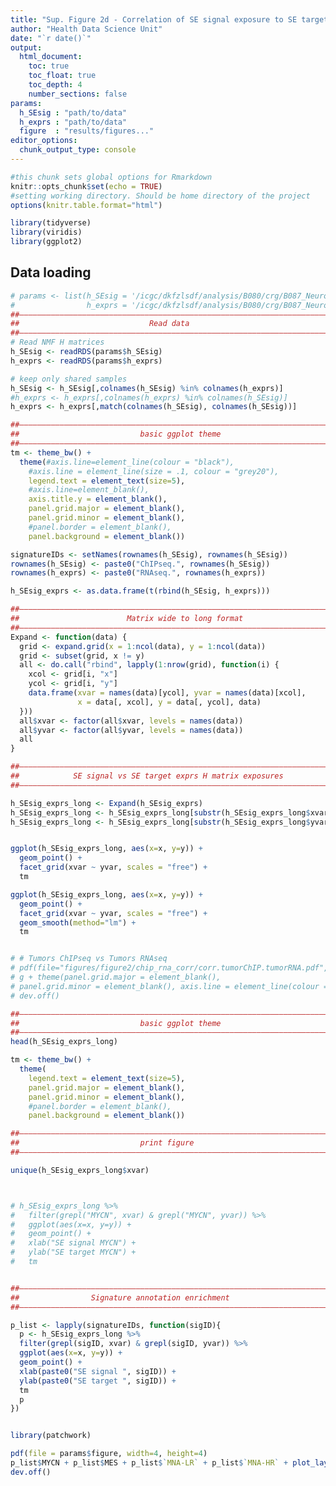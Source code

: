 ```yaml
---
title: "Sup. Figure 2d - Correlation of SE signal exposure to SE target exposure"
author: "Health Data Science Unit"
date: "`r date()`"
output: 
  html_document:
    toc: true
    toc_float: true
    toc_depth: 4
    number_sections: false
params:
  h_SEsig : "path/to/data"
  h_exprs : "path/to/data"
  figure  : "results/figures..."
editor_options: 
  chunk_output_type: console
---
```



```r
#this chunk sets global options for Rmarkdown
knitr::opts_chunk$set(echo = TRUE)
#setting working directory. Should be home directory of the project
options(knitr.table.format="html")

library(tidyverse)
library(viridis)
library(ggplot2)

```

## Data loading
  
  
```r

# params <- list(h_SEsig = '/icgc/dkfzlsdf/analysis/B080/crg/B087_Neuroblastoma/publication_GEO/analysis/tumor/chipseq/H3K27ac/NMF/tumor_consensusSE_K4_Hmatrix_wnorm.RDS',
#                h_exprs = '/icgc/dkfzlsdf/analysis/B080/crg/B087_Neuroblastoma/publication_GEO/analysis/tumor/rnaseq/NMF/tumor_consensusSE_K4_Hmatrix_wnorm.RDS')
##––––––––––––––––––––––––––––––––––––––––––––––––––––––––––––––––––––––––––––##
##                             Read data                                      ##
##––––––––––––––––––––––––––––––––––––––––––––––––––––––––––––––––––––––––––––##
# Read NMF H matrices
h_SEsig <- readRDS(params$h_SEsig)
h_exprs <- readRDS(params$h_exprs)

# keep only shared samples
h_SEsig <- h_SEsig[,colnames(h_SEsig) %in% colnames(h_exprs)]
#h_exprs <- h_exprs[,colnames(h_exprs) %in% colnames(h_SEsig)]
h_exprs <- h_exprs[,match(colnames(h_SEsig), colnames(h_SEsig))]

##––––––––––––––––––––––––––––––––––––––––––––––––––––––––––––––––––––––––––––##
##                           basic ggplot theme                               ##
##––––––––––––––––––––––––––––––––––––––––––––––––––––––––––––––––––––––––––––##
tm <- theme_bw() +
  theme(#axis.line=element_line(colour = "black"),
    #axis.line = element_line(size = .1, colour = "grey20"),
    legend.text = element_text(size=5),
    #axis.line=element_blank(),
    axis.title.y = element_blank(),
    panel.grid.major = element_blank(),
    panel.grid.minor = element_blank(),
    #panel.border = element_blank(),
    panel.background = element_blank())


```

```r

signatureIDs <- setNames(rownames(h_SEsig), rownames(h_SEsig))
rownames(h_SEsig) <- paste0("ChIPseq.", rownames(h_SEsig))
rownames(h_exprs) <- paste0("RNAseq.", rownames(h_exprs))

h_SEsig_exprs <- as.data.frame(t(rbind(h_SEsig, h_exprs)))

##––––––––––––––––––––––––––––––––––––––––––––––––––––––––––––––––––––––––––––##
##                        Matrix wide to long format                          ##
##––––––––––––––––––––––––––––––––––––––––––––––––––––––––––––––––––––––––––––##
Expand <- function(data) {
  grid <- expand.grid(x = 1:ncol(data), y = 1:ncol(data))
  grid <- subset(grid, x != y)
  all <- do.call("rbind", lapply(1:nrow(grid), function(i) {
    xcol <- grid[i, "x"]
    ycol <- grid[i, "y"]
    data.frame(xvar = names(data)[ycol], yvar = names(data)[xcol], 
               x = data[, xcol], y = data[, ycol], data)
  }))
  all$xvar <- factor(all$xvar, levels = names(data))
  all$yvar <- factor(all$yvar, levels = names(data))
  all
}

##––––––––––––––––––––––––––––––––––––––––––––––––––––––––––––––––––––––––––––##
##            SE signal vs SE target exprs H matrix exposures                 ##
##––––––––––––––––––––––––––––––––––––––––––––––––––––––––––––––––––––––––––––##

h_SEsig_exprs_long <- Expand(h_SEsig_exprs)
h_SEsig_exprs_long <- h_SEsig_exprs_long[substr(h_SEsig_exprs_long$xvar, 1,4)=="ChIP",]
h_SEsig_exprs_long <- h_SEsig_exprs_long[substr(h_SEsig_exprs_long$yvar, 1,3)=="RNA",]


ggplot(h_SEsig_exprs_long, aes(x=x, y=y)) +
  geom_point() +
  facet_grid(xvar ~ yvar, scales = "free") +
  tm

ggplot(h_SEsig_exprs_long, aes(x=x, y=y)) +
  geom_point() +
  facet_grid(xvar ~ yvar, scales = "free") +
  geom_smooth(method="lm") +
  tm


# # Tumors ChIPseq vs Tumors RNAseq
# pdf(file="figures/figure2/chip_rna_corr/corr.tumorChIP.tumorRNA.pdf", width=12, height=12)
# g + theme(panel.grid.major = element_blank(), 
# panel.grid.minor = element_blank(), axis.line = element_line(colour = "black"))
# dev.off()

```


```r
##––––––––––––––––––––––––––––––––––––––––––––––––––––––––––––––––––––––––––––##
##                           basic ggplot theme                               ##
##––––––––––––––––––––––––––––––––––––––––––––––––––––––––––––––––––––––––––––##
head(h_SEsig_exprs_long)

tm <- theme_bw() +
  theme(
    legend.text = element_text(size=5),
    panel.grid.major = element_blank(),
    panel.grid.minor = element_blank(),
    #panel.border = element_blank(),
    panel.background = element_blank())

##––––––––––––––––––––––––––––––––––––––––––––––––––––––––––––––––––––––––––––##
##                           print figure                                     ##
##––––––––––––––––––––––––––––––––––––––––––––––––––––––––––––––––––––––––––––##

unique(h_SEsig_exprs_long$xvar)



# h_SEsig_exprs_long %>% 
#   filter(grepl("MYCN", xvar) & grepl("MYCN", yvar)) %>%
#   ggplot(aes(x=x, y=y)) +
#   geom_point() +
#   xlab("SE signal MYCN") +
#   ylab("SE target MYCN") +
#   tm


##––––––––––––––––––––––––––––––––––––––––––––––––––––––––––––––––––––––––––––##
##                Signature annotation enrichment                             ##
##––––––––––––––––––––––––––––––––––––––––––––––––––––––––––––––––––––––––––––##

p_list <- lapply(signatureIDs, function(sigID){
  p <- h_SEsig_exprs_long %>% 
  filter(grepl(sigID, xvar) & grepl(sigID, yvar)) %>%
  ggplot(aes(x=x, y=y)) +
  geom_point() +
  xlab(paste0("SE signal ", sigID)) +
  ylab(paste0("SE target ", sigID)) +
  tm
  p
})


library(patchwork)

pdf(file = params$figure, width=4, height=4)
p_list$MYCN + p_list$MES + p_list$`MNA-LR` + p_list$`MNA-HR` + plot_layout(ncol = 2)
dev.off()



```


